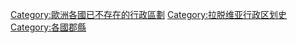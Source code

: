 {{Commonscat|Districts of Latvia}}

[[Category:歐洲各國已不存在的行政區劃|Category:歐洲各國已不存在的行政區劃]]
[[Category:拉脱维亚行政区划史|Category:拉脱维亚行政区划史]]
[[Category:各國郡縣|Category:各國郡縣]]
